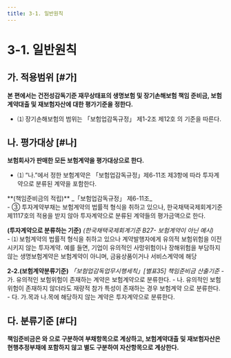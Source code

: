 ```yaml
---
title: 3-1. 일반원칙
---
```

# 3-1. 일반원칙

## 가. 적용범위 [#가]

 **본 편에서는 건전성감독기준 재무상태표의 생명보험 및 장기손해보험 책임 준비금, 보험계약대출 및 재보험자산에 대한 평가기준을 정한다.**
- ⑴ 장기손해보험의 범위는 「보험업감독규정」 제1-2조 제12호<GTooltipIcon desc="「보험업감독규정」 제1-2조 11호 “일반손해보험” 이란 보험료를 산출시에 할인율을 적용하지 아니하고 순보험료가 위험보험료만으로 구성된 손해보험을 말한다.  「보험업감독규정」 제1-2조 12호 “장기손해보험” 이란 일반손해보험을 제외한 손해보험을 말한다."/> 의 기준을 따른다.



## 나. 평가대상 [#나]

**보험회사가 판매한 모든 보험계약을 평가대상으로 한다.**
- ⑴ “나.”에서 정한 보험계약은 「보험업감독규정」제6-11조 제3항에 따라 투자계약으로 분류된 계약을 포함한다.

<Accordion multiple activeIndex={[]}>
<AccordionTab header="투자계약의 정의(「보험업감독규정」 제6-11조제3항)">
  **(책임준비금의 적립)** _「보험업감독규정」 제6-11조_<br/>
    - ③ 투자계약부채는 보험계약의 법률적 형식을 취하고 있으나, 한국채택국제회계기준 제1117호의 적용을 받지 않아 투자계약으로 분류된 계약들의 평가금액으로 한다.

  **(투자계약으로 분류하는 기준)** _(한국채택국제회계기준 B27- 보험계약이 아닌 예시)_<br/>
    - ⑴ 보험계약의 법률적 형식을 취하고 있으나 계약발행자에게 유의적 보험위험을 이전시키지 않는 투자계약. 예를 들면, 기업이 유의적인 사망위험이나 장해위험을 부담하지 않는 생명보험계약은 보험계약이 아니며, 금융상품이거나 서비스계약에 해당

  **2-2.(보험계약분류기준)** _「보험업감독업무시행세칙」[별표35] 책임준비금 산출기준_
    - 가. 유의적인 보험위험이 존재하는 계약은 보험계약으로 분류한다.
    - 나. 유의적인 보험위험이 존재하지 않더라도 재량적 참가 특성이 존재하는 경우 보험계약 으로 분류한다.
    - 다. 가.목과 나.목에 해당하지 않는 계약은 투자계약으로 분류한다.
</AccordionTab>
</Accordion>

## 다. 분류기준 [#다]

**책임준비금은 <OverlayDemo id="현행추정부채" />와 <OverlayDemo id="위험마진" />으로 구분하여 부채항목으로 계상하고, 보험계약대출 및 재보험자산은 현행추정부채에 포함하지 않고 별도 구분하여 자산항목으로 계상한다.**
